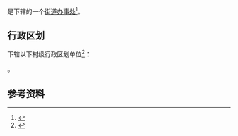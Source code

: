 {{中国乡级行政区|51/09/03/014/000}}

'''{{PAGENAMEBASE}}'''是{{PRC admin/fullname|51/09/03/014/000|3}}下辖的一个[[街道办事处|街道办事处]]<ref>{{PRC admin/ref sgc|{{PRC admin/parent|51/09/03/014/000}}}}</ref>。

== 行政区划 ==
{{PAGENAMEBASE}}下辖以下村级行政区划单位<ref>{{PRC admin/ref sgc|51/09/03/014/000}}</ref>：

{{PRC admin/children|51/09/03/014/000}}。

== 参考资料 ==
{{reflist}}

{{四川行政区划小作品}}
{{PRC admin/navcat|51/09/03/014/000}}